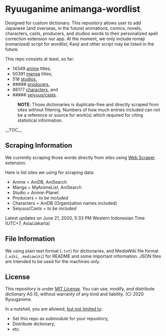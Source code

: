 = Ryuuganime animanga-wordlist =

Designed for custom dictionary. This repository allows user to add Japanese (and overseas, in the future) animations, comics, novels, characters, casts, producers, and studios words to their personalized spell correction extension nor app. At the moment, we only include romaji (romanized) script for wordlist; Kanji and other script may be listed in the future.

This repo consists at least, so far:
* 14349 [[/anime|anime]] titles,
* 50391 [[/manga|manga]] titles,
* 518 [[/studios|studios]],
* <nowiki>#####</nowiki> [[/producers|producers]],
* 86177 [[/charas|characters]], and
* <nowiki>#####</nowiki> [[/casts|seiyuus/casts]].

:'''NOTE''': Those dictionaries is duplicate-free and directly scraped from sites without filtering. Numbers of how much entries included can not be a reference or source for work(s) which required for citing statistical information. 

__TOC__

== Scraping Information ==

We currently scraping those words directly from sites using [https://chrome.google.com/webstore/detail/web-scraper/jnhgnonknehpejjnehehllkliplmbmhn Web Scraper] extension.

Here is list sites we using for scraping data:
* Anime = AniDB, AniSearch
* Manga = MyAnimeList, AniSearch
* Studio = Anime-Planet
* Producers = ''to be included''
* Characters = AniDB (Organization names included)
* Seiyuus/Casts = ''to be included''

Latest updates on June 21, 2020, 5:33 PM Western Indonesian Time (UTC+7, Asia/Jakarta)

== File Information ==

We using plain text format (<code>.txt</code>) for dictionaries, and MediaWiki file format (<code>.wiki</code>, <code>.mediawiki</code>) for README and some important information. JSON files are intended to be used for the machines only.

== License ==

This repository is under [[License|MIT License]]. You can use, modify, and distribute dictionary AS IS, without warranty of any kind and liability. (C) 2020 Ryuuganime.

In a nutshell, you are allowed, <ins>but not limited to</ins>:
* Set this repo as submodule for your repository,
* Distribute dictionary,
* etc.